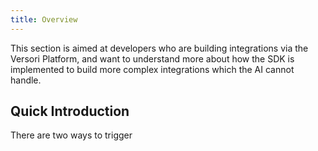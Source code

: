 ```yaml
---
title: Overview
---
```


This section is aimed at developers who are building integrations via the Versori Platform, and want to understand more
about how the SDK is implemented to build more complex integrations which the AI cannot handle.

## Quick Introduction

There are two ways to trigger
